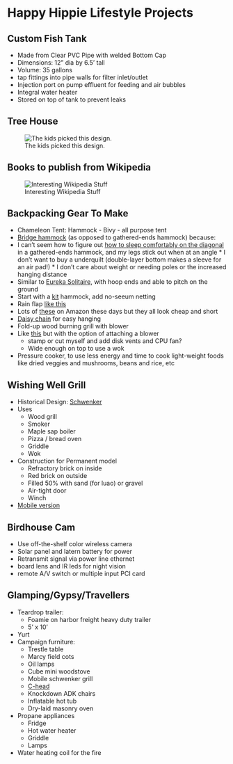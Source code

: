 
# Happy Hippie Lifestyle Projects

##  Custom Fish Tank 
* Made from Clear PVC Pipe with welded Bottom Cap
- Dimensions: 12" dia by 6.5' tall
- Volume: 35 gallons
* tap fittings into pipe walls for filter inlet/outlet
* Injection port on pump effluent for feeding and air bubbles
* Integral water heater
* Stored on top of tank to prevent leaks


##  Tree House 

![ The kids picked this design.](./HappyHippieLifestyle/BlueForest_Treehouse_Amberley_Castle_1_gallery-image.jpg)

##  Books to publish from Wikipedia 

![ Interesting Wikipedia Stuff ](./BookTopics)

##  Backpacking Gear To Make 
- Chameleon Tent: Hammock - Bivy - all purpose tent
* [Bridge hammock](https://www.eurekatentscanada.com/products/view/494?s=section_4) (as opposed to gathered-ends hammock) because:
* I can't seem how to figure out [how to sleep comfortably on the diagonal](https://www.treklightgear.com/blogs/trek-life/hammock-angle) in a gathered-ends hammock, and my legs stick out when at an angle
      * I don't want to buy a underquilt (double-layer bottom makes a sleeve for an air pad!)
      * I don't care about weight or needing poles or the increased hanging distance
* Similar to [Eureka Solitaire](https://eurekacamping.johnsonoutdoors.com/tents/backpacking/solitaire-al?id=21436), with hoop ends and able to pitch on the ground
* Start with a [kit](https://ripstopbytheroll.com/collections/diy-hammock-kits/products/pre-cut-bridge-hammock-kit?variant=7685978554416) hammock, add no-seeum netting
* Rain flap [like this](https://wingmanoftheroad.com/products/goose-1)
* Lots of [these](https://www.amazon.com/ETROL-Mosquito-Lightweight-Portable-Hammocks/dp/B07M5SPH2Z/ref=sr_1_8?keywords=bridge%2Bhammock&qid=1650855264&sr=8-8&th=1) on Amazon these days but they all look cheap and short
* [Daisy chain](https://hammockgear.com/ultralight-daisy-chain-per-foot/) for easy hanging
* Fold-up wood burning grill with blower
* Like [this](https://www.amazon.com/dp/B012NHG1CS/?coliid=I32YFIHZ75Y1T&colid=LXYPR4UA5ISY&psc=1&ref_=lv_ov_lig_dp_it) but with the option of attaching a blower
    * stamp or cut myself and add disk vents and CPU fan?
    * Wide enough on top to use a wok
* Pressure cooker, to use less energy and time to cook light-weight foods like dried veggies and mushrooms, beans and rice, etc


##  Wishing Well Grill 
- Historical Design: [Schwenker](https://en.wikipedia.org/wiki/Schwenker)
* Uses
  * Wood grill
  * Smoker
  * Maple sap boiler
  * Pizza / bread oven
  * Griddle
  * Wok
* Construction for Permanent model
  * Refractory brick on inside
  * Red brick on outside
  * Filled 50% with sand (for luao) or gravel
  * Air-tight door
  * Winch
* [Mobile version](https://www.schwenktheworld.com/schwenker)


##  Birdhouse Cam 
* Use off-the-shelf color wireless camera
* Solar panel and latern battery for power
* Retransmit signal via power line ethernet
* board lens and IR leds for night vision
* remote A/V switch or multiple input PCI card


##  Glamping/Gypsy/Travellers 
* Teardrop trailer:
  * Foamie on harbor freight heavy duty trailer
  * 5' x 10'
* Yurt
* Campaign furniture:
  * Trestle table
  * Marcy field cots
  * Oil lamps
  * Cube mini woodstove
  * Mobile schwenker grill
  * [C-head](http://c-head.com/)
  * Knockdown ADK chairs
  * Inflatable hot tub
  * Dry-laid masonry oven
* Propane appliances
  * Fridge
  * Hot water heater
  * Griddle
  * Lamps
* Water heating coil for the fire
